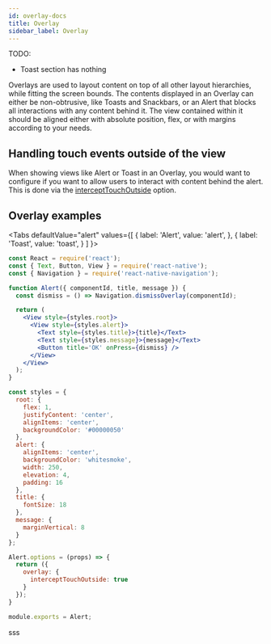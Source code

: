 ```yaml
---
id: overlay-docs
title: Overlay
sidebar_label: Overlay
---
```


TODO:
- Toast section has nothing

Overlays are used to layout content on top of all other layout hierarchies, while fitting the screen bounds.
The contents displayed in an Overlay can either be non-obtrusive, like Toasts and Snackbars, or an Alert that
blocks all interactions with any content behind it. The view contained within it should be aligned either with absolute position, flex, or with margins according to your needs.

## Handling touch events outside of the view
When showing views like Alert or Toast in an Overlay, you would want to configure if you want to allow users to interact with content behind the alert. This is done via the [interceptTouchOutside]() option.

## Overlay examples

<Tabs
  defaultValue="alert"
  values={[
    { label: 'Alert', value: 'alert', },
    { label: 'Toast', value: 'toast', }
  ]
}>
<TabItem value='alert'>

```jsx
const React = require('react');
const { Text, Button, View } = require('react-native');
const { Navigation } = require('react-native-navigation');

function Alert({ componentId, title, message }) {
  const dismiss = () => Navigation.dismissOverlay(componentId);

  return (
    <View style={styles.root}>
      <View style={styles.alert}>
        <Text style={styles.title}>{title}</Text>
        <Text style={styles.message}>{message}</Text>
        <Button title='OK' onPress={dismiss} />
      </View>
    </View>
  );
}

const styles = {
  root: {
    flex: 1,
    justifyContent: 'center',
    alignItems: 'center',
    backgroundColor: '#00000050'
  },
  alert: {
    alignItems: 'center',
    backgroundColor: 'whitesmoke',
    width: 250,
    elevation: 4,
    padding: 16
  },
  title: {
    fontSize: 18
  },
  message: {
    marginVertical: 8
  }
};

Alert.options = (props) => {
  return ({
    overlay: {
      interceptTouchOutside: true
    }
  });
}

module.exports = Alert;

```

</TabItem>
<TabItem value='toast'>
  sss
</TabItem>
</Tabs>